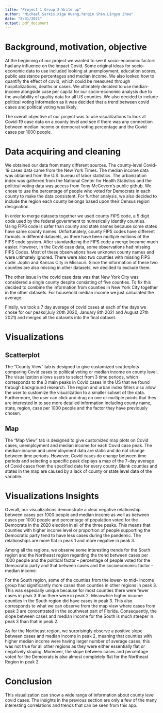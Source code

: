 ```yaml
---
title: "Project 1 Group 2 Write up"
author: "Michael Sarkis,Xige Huang,Yanqin Shen,Lingyu Zhou"
date: "8/31/2021"
output: pdf_document
---
```


# Background, motivation, objective

At the beginning of our project we wanted to see if socio-economic factors had any influence on the impact Covid. Some original ideas for socio-economic data to use included looking at unemployment, education scores, public assistance percentages and median income. We also looked how to quantify the effect of covid, which could be measured through hospitalizations, deaths or cases. We ultimately decided to use median-income alongside case per capita for our socio-economic analysis due to the availability of quality data for all US counties. We also decided to include political voting information as it was decided that a trend between covid cases and political voting was likely.

The overall objective of our project was to use visualizations to look at Covid-19 case data on a county level and see if there was any connection between median income or democrat voting percentage and the Covid cases per 1000 people. 

# Data acquiring and cleaning

  We obtained our data from many different sources. The county-level Covid-19 cases data came from the New York Times. The median income data was obtained from the U.S. bureau of labor statistics.  The urbanization index was gathered from the National Center for Health Statistics and the political voting data was access from Tony McGovern's public github. We chose to use the percentage of people who voted for Democrats in each county to make the data consistent. For further analysis, we also decided to include the region each county belongs based upon their Census region designation.

  In order to merge datasets together we used county FIPS code, a 5 digit code used by the federal government to numerically identify counties. Using FIPS code is safer than county and state names because some states have same county names. Unfortunately, county FIPS codes have different formats in different datasets, as there have been multiple editions of the FIPS code system. After standardizing the FIPS code a merge became much easier. However, In the Covid case data, some observations had missing FIPS Codes. Most of these observations have unknown county names and were ultimately ignored. There were also two counties with missing FIPS code: Joplin and Kansas City in Missouri. Since the information of these two counties are also missing in other datasets, we decided to exclude them. 
  
  The other issue in the covid case data was that New York City was considered a single county despite consisting of five counties. To fix this decided to combine the information from counties in New York City together in the other datasets. For household median income we just calculated the average.

Finally, we took a 7 day average of covid cases at each of the days we chose for our peaks(July 20th 2020, January 8th 2021 and August 27th 2021) and merged all the datasets into the final dataset.

# Visualizations

## Scatterplot

The "County View" tab is designed to give customized scatterplots comparing Covid cases to political voting or median income on county level. The visualization allows users to select from 3 time periods, which corresponds to the 3 main peaks in Covid cases in the US that we found through background research. The region and urban index filters also allow the user to customize the visualization to a smaller subset of the data. Furthermore, the user can click and drag on one or multiple points that they are interested in to see more detailed information including county name, state, region, case per 1000 people and the factor they have previously chosen.


## Map

The "Map View" tab is designed to give customized map plots on Covid cases, unemployment and median income for each Covid case peak. The median-income and unemployment data are static and do not change between time periods. However, Covid cases do change between time periods and selecting a specific peak displays a map of the 7-day average of Covid cases from the specified date for every county. Blank counties and states in the map are caused by a lack of county or state level data of the variable.



# Visualizations Insights

Overall, our visualizations demonstrate a clear negative relationship between cases per 1000 people and median income as well as between cases per 1000 people and percentage of population voted for the Democrats in the 2020 election in all of the three peaks. This means that counties with higher income level or proportion of people supporting the Democratic party tend to have less cases during the pandemic. The relationships are more flat in peak 1 and more negative in peak 3.

Among all the regions, we observe some interesting trends for the South region and the Northeast region regarding the trend between cases per 1000 people and the political factor -- percentage of people voted for the Democratic party and that between cases and the socioeconomic factor -- median income.

For the South region, some of the counties from the lower- to mid- income group had significantly more cases than counties in other regions in peak 3.  This was especially unique because for most counties there were fewer cases in peak 3 than there were in peak 2. Meanwhile higher income counties in the South region did have cases in peak 3. This also corresponds to what we can observe from the map view where cases from peak 3 are concentrated in the southwest part of Florida. Consequently, the slope between cases and median income for the South is much steeper in peak 3 than that in peak 2.

As for the Northeast region, we surprisingly observe a positive slope between cases and median income in peak 2, meaning that counties with higher median income were having larger number of average cases; this was not true for all other regions as they were either essentially flat or negatively sloping. Moreover, the slope between cases and percentage voted for the Democrats is also almost completely flat for the Northeast Region in peak 2.

# Conclusion

This visualization can show a wide range of information about county level covid cases. The insights in the previous section are only a few of the many interesting correlations and trends that can be seen from this app.

